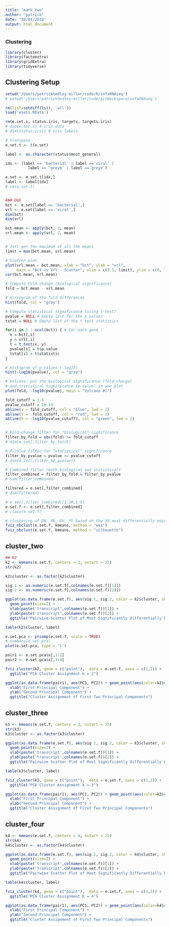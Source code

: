 ```yaml
---
title: "mark_two"
author: "patrick"
date: "30/04/2019"
output: html_document
---
```


### Clustering


```r
library(cluster)
library(factoextra)
library(gridExtra)
library(tidyverse)
```

## Clustering Setup
```r
setwd('/Users/patrickhedley-miller/code/R/infxRNAseq')
# setwd('/Users/patrickhedley-miller/code/gitWorkspace/infxRNAseq')

rm(list=setdiff(ls(), 'all'))
load('esets.RData')

rm(e.set.i, status.iris, targets, targets.iris)
# dim(e.set.i) # iris data
# dim(status.iris) # iris labels

# transpose
e.set.t <- t(e.set)

label <- as.character(status$most_general)

idx <- (label == 'bacterial' | label =='viral' |
          label == 'greyb' | label =='greyv')

e.set <- e.set.t[idx,]
label <- label[idx]
# rm(e.set.t)


### DGE
bct <- e.set[label == 'bacterial',]
vrl <- e.set[label == 'viral',]
dim(bct)
dim(vrl)

bct.mean <- apply(bct, 2, mean)
vrl.mean <- apply(vrl, 2, mean)


# Just get the maximum of all the means
limit = max(bct.mean, vrl.mean)

# Scatter plot
plot(vrl.mean ~ bct.mean, xlab = "bct", ylab = "vrl",
     main = "Bct vs Vrl - Scatter", xlim = c(3.5, limit), ylim = c(0, limit))
cor(bct.mean, vrl.mean)

# Compute fold-change (biological significance)
fold = bct.mean - vrl.mean

# Histogram of the fold differences
hist(fold, col = "gray")

# Compute statistical significance (using t-test)
pvalue = NULL # Empty list for the p-values
tstat = NULL # Empty list of the t test statistics

for(i in 1 : ncol(bct)) { # For each gene : 
  x = bct[,i] 
  y = vrl[,i]
  t = t.test(x, y)
  pvalue[i] = t$p.value
  tstat[i] = t$statistic
}

# Histogram of p-values (-log10)
hist(-log10(pvalue), col = "gray")

# Volcano: put the biological significance (fold-change)
# and statistical significance (p-value) in one plot
plot(fold, -log10(pvalue), main = "Volcano #1")

fold_cutoff = 1.5
pvalue_cutoff = 1e-14
abline(v = fold_cutoff, col = "blue", lwd = 2)
abline(v = -fold_cutoff, col = "red", lwd = 2)
abline(h = -log10(pvalue_cutoff), col = "green", lwd = 2)


# Fold-change filter for "biological" significance
filter_by_fold = abs(fold) >= fold_cutoff
# dim(e.set[,filter_by_fold])

# P-value filter for "statistical" significance
filter_by_pvalue = pvalue <= pvalue_cutoff
# dim(e.set[,filter_by_pvalue])

# Combined filter (both biological and statistical)
filter_combined = filter_by_fold & filter_by_pvalue
# sum(filter_combined)

filtered = e.set[,filter_combined]
# dim(filtered)

# e.set[,filter_combined][1:10,1:5]
e.set.f <- e.set[,filter_combined]
# class(e.set.f)

```



```r
# clustering of DB, PB, DV, PV based on the 50 most differentially expressed genes identified above.
fviz_nbclust(e.set.f, kmeans, method = "wss")
fviz_nbclust(e.set.f, kmeans, method = "silhouette")
```

## cluster_two
```r
## K2
k2 <- kmeans(e.set.f, centers = 2, nstart = 25)
str(k2)

k2$cluster <- as.factor(k2$cluster)

sig.1 <- as.numeric(e.set.f[,colnames(e.set.f)[1]])
sig.2 <- as.numeric(e.set.f[,colnames(e.set.f)[2]])

ggplot(as.data.frame(e.set.f), aes(sig.1, sig.2, color = k2$cluster, shape=label)) +
  geom_point(size=2) +
  xlab(paste('transcript',colnames(e.set.f))[1]) +
  ylab(paste('transcript',colnames(e.set.f))[2]) +
  ggtitle("Pairwise Scatter Plot of Most Significantly Differentially Expressed Transcripts")

table(k2$cluster, label)

e.set.pca <- prcomp(e.set.f, scale = TRUE)
# summary(e.set.pca)
plot(e.set.pca, type = 'l')

pair1 <- e.set.pca$x[,1:2]
pair2 <- e.set.pca$x[,3:4]

fviz_cluster(k2, geom = c("point"),  data = e.set.f, axes = c(1,2)) +
  ggtitle("PCA Cluster Assignment k = 2")

ggplot(as.data.frame(pair1), aes(PC1, PC2)) + geom_point(aes(color=k2$cluster, shape=label)) +
  xlab("First Principal Component") +
  ylab("Second Principal Component") +
  ggtitle("Cluster Assignment of First Two Principal Components")
```


## cluster_three
```r
k3 <- kmeans(e.set.f, centers = 3, nstart = 25)
str(k3)
k3$cluster <- as.factor(k3$cluster)

ggplot(as.data.frame(e.set.f), aes(sig.1, sig.2, color = k3$cluster, shape=label)) +
  geom_point(size=2) +
  xlab(paste('transcript',colnames(e.set.f))[1]) +
  ylab(paste('transcript',colnames(e.set.f))[2]) +
  ggtitle("Pairwise Scatter Plot of Most Significantly Differentially Expressed Transcripts")

table(k3$cluster, label)

fviz_cluster(k3, geom = c("point"),  data = e.set.f, axes = c(1,2)) +
  ggtitle("PCA Cluster Assignment k = 3")

ggplot(as.data.frame(pair1), aes(PC1, PC2)) + geom_point(aes(color=k3$cluster, shape=label)) +
  xlab("First Principal Component") +
  ylab("Second Principal Component") +
  ggtitle("Cluster Assignment of First Two Principal Components")


```


## cluster_four
```r
k4 <- kmeans(e.set.f, centers = 4, nstart = 25)
str(k4)
k4$cluster <- as.factor(k4$cluster)

ggplot(as.data.frame(e.set.f), aes(sig.1, sig.2, color = k4$cluster, shape=label)) +
  geom_point(size=2) +
  xlab(paste('transcript',colnames(e.set.f))[1]) +
  ylab(paste('transcript',colnames(e.set.f))[2]) +
  ggtitle("Pairwise Scatter Plot of Most Significantly Differentially Expressed Transcripts")

table(k4$cluster, label)

fviz_cluster(k4, geom = c("point"),  data = e.set.f, axes = c(1,2)) +
  ggtitle("PCA Cluster Assignment K = 4")

ggplot(as.data.frame(pair1), aes(PC1, PC2)) + geom_point(aes(color=k4$cluster, shape=label)) +
  xlab("First Principal Component") +
  ylab("Second Principal Component") +
  ggtitle("Cluster Assignment of First Two Principal Components")

```


